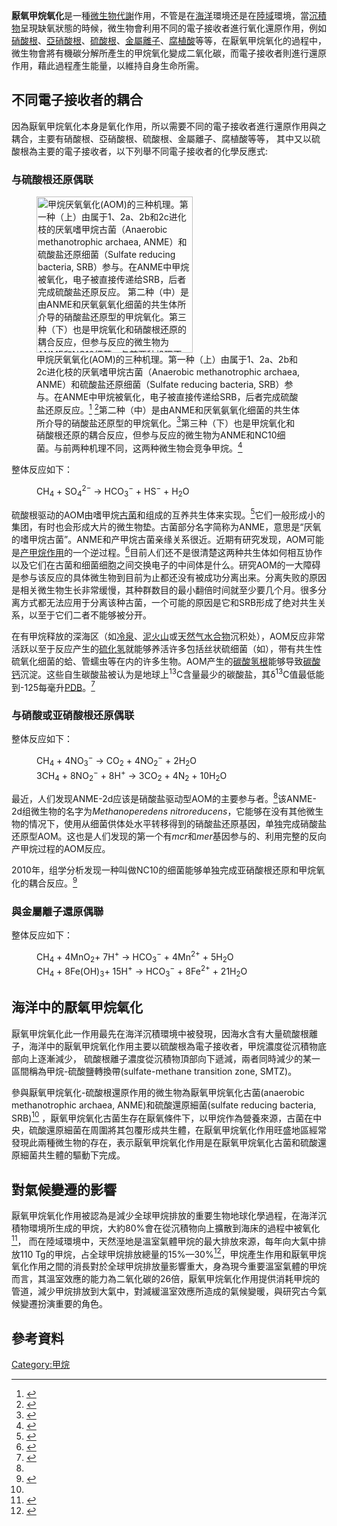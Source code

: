 {{refimprove|time=2016-06-12T18:05:53+00:00}}
'''厭氧甲烷氧化'''是一種[[微生物|微生物]][[代謝|代謝]]作用，不管是在[[海洋|海洋]]環境还是在[[陸域|陸域]]環境，當[[沉積物|沉積物]]呈現缺氧狀態的時候，微生物會利用不同的電子接收者進行氧化還原作用，例如[[硝酸根|硝酸根]]、[[亞硝酸根|亞硝酸根]]、[[硫酸根|硫酸根]]、[[金屬|金屬]][[離子|離子]]、[[腐植酸|腐植酸]]等等，在厭氧甲烷氧化的過程中，微生物會將有機碳分解所產生的甲烷氧化變成二氧化碳，而電子接收者則進行還原作用，藉此過程產生能量，以維持自身生命所需。

== 不同電子接收者的耦合 ==
因為厭氧甲烷氧化本身是氧化作用，所以需要不同的電子接收者進行還原作用與之耦合，主要有硝酸根、亞硝酸根、硫酸根、金屬離子、腐植酸等等，
其中又以硫酸根為主要的電子接收者，以下列舉不同電子接收者的化學反應式:

===与硫酸根还原偶联===
[[File:AOM Overview.svg|thumb|250px|甲烷厌氧氧化(AOM)的三种机理。第一种（上）由属于1、2a、2b和2c进化枝的厌氧嗜甲烷古菌（Anaerobic methanotrophic archaea, ANME）和硫酸盐还原细菌（Sulfate reducing bacteria, SRB）参与。在ANME中甲烷被氧化，电子被直接传递给SRB，后者完成硫酸盐还原反应。<ref name="pmid26375009">{{cite journal
|authors=McGlynn SE, Chadwick GL, Kempes CP, Orphan VJ
|title=Single cell activity reveals direct electron transfer in methanotrophic consortia
|journal=Nature
|volume=526
|issue=7574
|pages=531–535
|year=2015
|pmid=26375009
|doi=10.1038/nature15512
|url=
}}</ref>
<ref name="Wegener2015">{{cite journal
|authors=Wegener G, Krukenberg V, Riedel D, Tegetmeyer HE, Boetius A
|title=Intercellular wiring enables electron transfer between methanotrophic archaea and bacteria
|journal=Nature
|volume=526
|issue=7574
|pages=587–590
|year=2015
|pmid=
|doi=10.1038/nature15733
|url=
}}</ref>第二种（中）是由ANME和厌氧氨氧化细菌的共生体所介导的硝酸盐还原型的甲烷氧化。<ref name="pmid23892779">{{cite journal
|vauthors=Haroon MF, Hu S, Shi Y, Imelfort M, Keller J, Hugenholtz P, Yuan Z, Tyson GW
|title=Anaerobic oxidation of methane coupled to nitrate reduction in a novel archaeal lineage
|journal=Nature
|volume=500
|issue=7464
|pages=567–70
|year=2013
|pmid=23892779
|doi=10.1038/nature12375
|url=
}}</ref>第三种（下）也是甲烷氧化和硝酸根还原的耦合反应，但参与反应的微生物为ANME和NC10细菌。与前两种机理不同，这两种微生物会竞争甲烷。<ref>{{cite journal | last1 = Raghoebarsing | first1 = A.A. | last2 = Pol | first2 = A. | last3 = van de Pas-Schoonen | first3 = K.T. | last4 = Smolders | first4 = A.J.P. | last5 = Ettwig | first5 = K.F. | last6 = Rijpstra | first6 = W.I.C. | display-authors = etal   | year = 2006 | title = A microbial consortium couples anaerobic methane oxidation to denitrification | url = | journal = Nature | volume = 440 | issue = | pages = 918–921 | doi=10.1038/nature04617 | pmid=16612380}}</ref>]]

整体反应如下：
:CH<sub>4</sub> + SO<sub>4</sub><sup>2−</sup> → HCO<sub>3</sub><sup>−</sup> + HS<sup>−</sup> + H<sub>2</sub>O

硫酸根驱动的AOM由嗜甲烷[[古菌|古菌]]和{{Tsl|en|sulfate-reducing bacteria|硫酸盐还原细菌}}组成的互养共生体来实现。<ref name="#1">{{cite journal | last1 = Knittel | first1 = K. | last2 = Boetius | first2 = A. | year = 2009 | title = Anaerobic oxidation of methane: progress with an unknown process | url =https://archive.org/details/sim_annual-review-of-microbiology_2009_63/page/311| journal = Annu. Rev. Microbiol | volume = 63 | issue = | pages = 311–334 | doi=10.1146/annurev.micro.61.080706.093130}}</ref>它们一般形成小的集团，有时也会形成大片的微生物垫。古菌部分名字简称为ANME，意思是“厌氧的嗜甲烷古菌”。ANME和产甲烷古菌亲缘关系很近。近期有研究发现，AOM可能是[[产甲烷作用|产甲烷作用]]的一个逆过程。<ref name="pmid20520712">{{cite journal
|vauthors=Scheller S, Goenrich M, Boecher R, Thauer RK, Jaun B
|title=The key nickel enzyme of methanogenesis catalyses the anaerobic oxidation of methane
|journal=Nature
|volume=465
|issue=7298
|pages=606–8
|year=2010
|pmid=20520712
|doi=10.1038/nature09015
|url=
}}</ref>目前人们还不是很清楚这两种共生体如何相互协作以及它们在古菌和细菌细胞之间交换电子的中间体是什么。研究AOM的一大障碍是参与该反应的具体微生物到目前为止都还没有被成功分离出来。分离失败的原因是相关微生物生长非常缓慢，其种群数目的最小翻倍时间就至少要几个月。很多分离方式都无法应用于分离该种古菌，一个可能的原因是它和SRB形成了绝对共生关系，以至于它们二者不能够被分开。

在有甲烷释放的深海区（如[[冷泉|冷泉]]、[[泥火山|泥火山]]或[[天然气水合物|天然气水合物]]沉积处），AOM反应非常活跃以至于反应产生的[[硫化氢|硫化氢]]就能够养活许多包括丝状硫细菌（如{{Tsl|en|Beggiatoa|贝日阿托氏菌}}），带有共生性硫氧化细菌的蛤、管蠕虫等在内的许多生物。AOM产生的[[碳酸氢根|碳酸氢根]]能够导致[[碳酸钙|碳酸钙]]沉淀。这些自生碳酸盐被认为是地球上<sup>13</sup>C含量最少的碳酸盐，其δ<sup>13</sup>C值最低能到-125每毫升[[Δ13C#Reference_standard|PDB]]。<ref>{{cite journal| url = http://www.nature.com/ncomms/2015/150507/ncomms8020/pdf/ncomms8020.pdf| journal = Nature Communications| volume = 6| pages = 7020| year = 2015| title = Extreme <sup>13</sup>C depletion of carbonates formed during oxidation of biogenic methane in fractured granite| author = Drake, H.| author2 = Astrom, M.E.| author3 = Heim, C.| author4 = Broman, C.| author5 = Astrom, J.| author6 = Whitehouse, M.| author7 = Ivarsson, M.| author8 = Siljestrom, S.| author9 = Sjovall, P.| doi = 10.1038/ncomms8020| pmid = 25948095| pmc = 4432592| access-date = 2017-01-05| archive-date = 2015-05-18| archive-url = https://web.archive.org/web/20150518130608/http://www.nature.com/ncomms/2015/150507/ncomms8020/pdf/ncomms8020.pdf| dead-url = no}}</ref>

===与硝酸或亚硝酸根还原偶联===
整体反应如下：
:CH<sub>4</sub> + 4NO<sub>3</sub><sup>−</sup> → CO<sub>2</sub> + 4NO<sub>2</sub><sup>−</sup> + 2H<sub>2</sub>O
:3CH<sub>4</sub> + 8NO<sub>2</sub><sup>−</sup> + 8H<sup>+</sup> → 3CO<sub>2</sub> + 4N<sub>2</sub> + 10H<sub>2</sub>O

最近，人们发现ANME-2d应该是硝酸盐驱动型AOM的主要参与者。<ref name="pmid23892779"/>该ANME-2d组微生物的名字为''Methanoperedens nitroreducens''，它能够在没有其他微生物的情况下，使用从细菌供体处水平转移得到的硝酸盐还原基因，单独完成硝酸盐还原型AOM。这也是人们发现的第一个有''mcr''和''mer''基因参与的、利用完整的反向产甲烷过程的AOM反应。

2010年，组学分析发现一种叫做NC10的细菌能够单独完成亚硝酸根还原和甲烷氧化的耦合反应。<ref name="pmid20336137">{{cite journal
|vauthors=Ettwig KF, Butler MK, Le Paslier D, Pelletier E, Mangenot S, Kuypers MM, Schreiber F, Dutilh BE, Zedelius J, de Beer D, Gloerich J, Wessels HJ, van Alen T, Luesken F, Wu ML, van de Pas-Schoonen KT, Op den Camp HJ, Janssen-Megens EM, Francoijs KJ, Stunnenberg H, Weissenbach J, Jetten MS, Strous M
|title=Nitrite-driven anaerobic methane oxidation by oxygenic bacteria
|journal=Nature
|volume=464
|issue=7288
|pages=543–8
|year=2010
|pmid=20336137
|doi=10.1038/nature08883
|url=
}}</ref>

===與金屬離子還原偶聯===
整体反应如下：
:CH<sub>4</sub> + 4MnO<sub>2</sub>+ 7H<sup>+</sup> → HCO<sub>3</sub><sup>−</sup> + 4Mn<sup>2+</sup> + 5H<sub>2</sub>O
:CH<sub>4</sub> + 8Fe(OH)<sub>3</sub>+ 15H<sup>+</sup> → HCO<sub>3</sub><sup>−</sup> + 8Fe<sup>2+</sup> + 21H<sub>2</sub>O

==海洋中的厭氧甲烷氧化==
厭氧甲烷氧化此一作用最先在海洋沉積環境中被發現，因海水含有大量硫酸根離子，海洋中的厭氧甲烷氧化作用主要以硫酸根為電子接收者，甲烷濃度從沉積物底部向上逐漸減少，
硫酸根離子濃度從沉積物頂部向下遞減，兩者同時減少的某一區間稱為甲烷-硫酸鹽轉換帶(sulfate-methane transition zone, SMTZ)。

參與厭氧甲烷氧化-硫酸根還原作用的微生物為厭氧甲烷氧化古菌(anaerobic methanotrophic archaea, ANME)和硫酸還原細菌(sulfate reducing bacteria, SRB)<ref name="#1"/> ，厭氧甲烷氧化古菌生存在厭氧條件下，以甲烷作為營養來源，古菌在中央，硫酸還原細菌在周圍將其包覆形成共生體，在厭氧甲烷氧化作用旺盛地區經常發現此兩種微生物的存在，表示厭氧甲烷氧化作用是在厭氧甲烷氧化古菌和硫酸還原細菌共生體的驅動下完成。

== 對氣候變遷的影響 ==
厭氧甲烷氧化作用被認為是減少全球甲烷排放的重要生物地球化學過程，在海洋沉積物環境所生成的甲烷，大約80%會在從沉積物向上擴散到海床的過程中被氧化<ref name=Reeburgh2007>{{cite journal | last1 = Reebough | first1 = William S | year = 2007 | title = Oceanic Methane Biogeochemistry | url = | journal = Chemical Reviews | volume = 107 | issue = 2| pages = 486–513 | doi = 10.1021/cr050362v }}</ref>，
而在陸域環境中，天然溼地是溫室氣體甲烷的最大排放來源，每年向大氣中排放110 Tg的甲烷，占全球甲烷排放總量的15%—30%<ref name=Matthews1987>{{cite journal | last1 = Matthews | first1 = Elaine | year = 1987 | title =Methane emission from natural wetlands: global distribution, area and environmental characteristics of sources | url = | journal = Global Biogeochemical Cycles | volume = 1 | issue = 1| pages = 61–86 | doi = 10.1029/GB001i001p00061 }}</ref>，甲烷產生作用和厭氧甲烷氧化作用之間的消長對於全球甲烷排放量影響重大，身為現今重要溫室氣體的甲烷而言，其溫室效應的能力為二氧化碳的26倍，厭氧甲烷氧化作用提供消耗甲烷的管道，減少甲烷排放到大氣中，對減緩溫室效應所造成的氣候變暖，與研究古今氣候變遷扮演重要的角色。

== 參考資料 ==
{{reflist}}

[[Category:甲烷|Category:甲烷]]